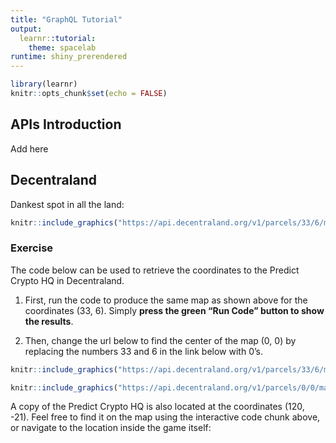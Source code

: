 ```yaml
---
title: "GraphQL Tutorial"
output: 
  learnr::tutorial:
    theme: spacelab
runtime: shiny_prerendered
---
```


```r
library(learnr)
knitr::opts_chunk$set(echo = FALSE)
```

## APIs Introduction

Add here


## Decentraland

Dankest spot in all the land:

```r
knitr::include_graphics("https://api.decentraland.org/v1/parcels/33/6/map.png")
```


### Exercise 

The code below can be used to retrieve the coordinates to the Predict Crypto HQ in Decentraland. 

1. First, run the code to produce the same map as shown above for the coordinates (33, 6). Simply **press the green "Run Code" button to show the results**.

2. Then, change the url below to find the center of the map (0, 0) by replacing the numbers 33 and 6 in the link below with 0's.

```r
knitr::include_graphics("https://api.decentraland.org/v1/parcels/33/6/map.png")
```

```r
knitr::include_graphics("https://api.decentraland.org/v1/parcels/0/0/map.png")

```

A copy of the Predict Crypto HQ is also located at the coordinates (120, -21). Feel free to find it on the map using the interactive code chunk above, or navigate to the location inside the game itself: 


<!-- In case I need to remember syntax for a quiz: -->
<!-- ```{r quiz} -->
<!-- quiz( -->
<!--   question("Which package contains functions for installing other R packages?", -->
<!--     answer("base"), -->
<!--     answer("tools"), -->
<!--     answer("utils", correct = TRUE), -->
<!--     answer("codetools") -->
<!--   ), -->
<!--   question("Which of the R packages listed below are used to create plots?", -->
<!--     answer("lattice", correct = TRUE), -->
<!--     answer("tools"), -->
<!--     answer("stats"), -->
<!--     answer("grid", correct = TRUE) -->
<!--   ) -->
<!-- ) -->
<!-- ``` -->

